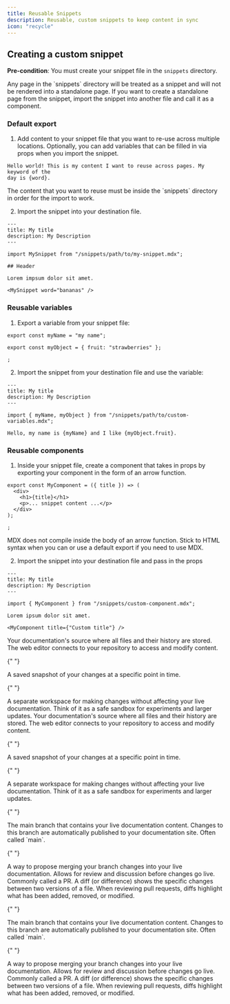 ```yaml
---
title: Reusable Snippets
description: Reusable, custom snippets to keep content in sync
icon: "recycle"
---
```



<SnippetIntro />

## Creating a custom snippet

**Pre-condition**: You must create your snippet file in the `snippets` directory.

<Note>
  Any page in the `snippets` directory will be treated as a snippet and will not
  be rendered into a standalone page. If you want to create a standalone page
  from the snippet, import the snippet into another file and call it as a
  component.
</Note>

### Default export

1. Add content to your snippet file that you want to re-use across multiple
   locations. Optionally, you can add variables that can be filled in via props
   when you import the snippet.

```mdx snippets/my-snippet.mdx
Hello world! This is my content I want to reuse across pages. My keyword of the
day is {word}.
```

<Warning>
  The content that you want to reuse must be inside the `snippets` directory in
  order for the import to work.
</Warning>

2. Import the snippet into your destination file.

```mdx destination-file.mdx
---
title: My title
description: My Description
---

import MySnippet from "/snippets/path/to/my-snippet.mdx";

## Header

Lorem impsum dolor sit amet.

<MySnippet word="bananas" />
```

### Reusable variables

1. Export a variable from your snippet file:

```mdx snippets/path/to/custom-variables.mdx
export const myName = "my name";

export const myObject = { fruit: "strawberries" };

;
```

2. Import the snippet from your destination file and use the variable:

```mdx destination-file.mdx
---
title: My title
description: My Description
---

import { myName, myObject } from "/snippets/path/to/custom-variables.mdx";

Hello, my name is {myName} and I like {myObject.fruit}.
```

### Reusable components

1. Inside your snippet file, create a component that takes in props by exporting
   your component in the form of an arrow function.

```mdx snippets/custom-component.mdx
export const MyComponent = ({ title }) => (
  <div>
    <h1>{title}</h1>
    <p>... snippet content ...</p>
  </div>
);

;
```

<Warning>
  MDX does not compile inside the body of an arrow function. Stick to HTML
  syntax when you can or use a default export if you need to use MDX.
</Warning>

2. Import the snippet into your destination file and pass in the props

```mdx destination-file.mdx
---
title: My title
description: My Description
---

import { MyComponent } from "/snippets/custom-component.mdx";

Lorem ipsum dolor sit amet.

<MyComponent title={"Custom title"} />
```

<AccordionGroup>
  <Accordion title="Repository">
    Your documentation's source where all files and their history are stored. The web editor connects to your repository to access and modify content.
  </Accordion>

{" "}

<Accordion title="Commit">
  A saved snapshot of your changes at a specific point in time.
</Accordion>

{" "}

<Accordion title="Branch">
  A separate workspace for making changes without affecting your live
  documentation. Think of it as a safe sandbox for experiments and larger
  updates.
  <AccordionGroup>
  <Accordion title="Repository">
    Your documentation's source where all files and their history are stored. The web editor connects to your repository to access and modify content.
  </Accordion>

{" "}

<Accordion title="Commit">
  A saved snapshot of your changes at a specific point in time.
</Accordion>

{" "}

<Accordion title="Branch">
  A separate workspace for making changes without affecting your live
  documentation. Think of it as a safe sandbox for experiments and larger
  updates.
</Accordion>

{" "}

<Accordion title="Deployment branch">
  The main branch that contains your live documentation content. Changes to this
  branch are automatically published to your documentation site. Often called
  `main`.
</Accordion>

{" "}

<Accordion title="Pull request">
  A way to propose merging your branch changes into your live documentation.
  Allows for review and discussion before changes go live. Commonly called a PR.
</Accordion>

  <Accordion title="Diff">
    A diff (or difference) shows the specific changes between two versions of a file. When reviewing pull requests, diffs highlight what has been added, removed, or modified.
</Accordion>
</AccordionGroup>
</Accordion>

{" "}

<Accordion title="Deployment branch">
  The main branch that contains your live documentation content. Changes to this
  branch are automatically published to your documentation site. Often called
  `main`.
</Accordion>

{" "}

<Accordion title="Pull request">
  A way to propose merging your branch changes into your live documentation.
  Allows for review and discussion before changes go live. Commonly called a PR.
</Accordion>

  <Accordion title="Diff">
    A diff (or difference) shows the specific changes between two versions of a file. When reviewing pull requests, diffs highlight what has been added, removed, or modified.
</Accordion>
</AccordionGroup>
